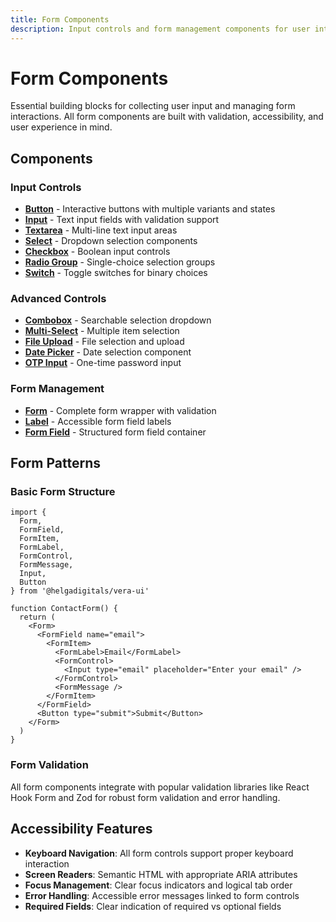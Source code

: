 ```yaml
---
title: Form Components
description: Input controls and form management components for user interaction
---
```


# Form Components

Essential building blocks for collecting user input and managing form interactions. All form components are built with validation, accessibility, and user experience in mind.

## Components

### Input Controls
- **[Button](/docs/components/forms/button)** - Interactive buttons with multiple variants and states
- **[Input](/docs/components/forms/input)** - Text input fields with validation support  
- **[Textarea](/docs/components/forms/textarea)** - Multi-line text input areas
- **[Select](/docs/components/forms/select)** - Dropdown selection components
- **[Checkbox](/docs/components/forms/checkbox)** - Boolean input controls
- **[Radio Group](/docs/components/forms/radio-group)** - Single-choice selection groups
- **[Switch](/docs/components/forms/switch)** - Toggle switches for binary choices

### Advanced Controls
- **[Combobox](/docs/components/forms/combobox)** - Searchable selection dropdown
- **[Multi-Select](/docs/components/forms/multi-select)** - Multiple item selection
- **[File Upload](/docs/components/forms/file-upload)** - File selection and upload
- **[Date Picker](/docs/components/forms/date-picker)** - Date selection component
- **[OTP Input](/docs/components/forms/otp-input)** - One-time password input

### Form Management
- **[Form](/docs/components/forms/form)** - Complete form wrapper with validation
- **[Label](/docs/components/forms/label)** - Accessible form field labels
- **[Form Field](/docs/components/forms/form-field)** - Structured form field container

## Form Patterns

### Basic Form Structure
```tsx
import { 
  Form, 
  FormField, 
  FormItem, 
  FormLabel, 
  FormControl, 
  FormMessage,
  Input,
  Button 
} from '@helgadigitals/vera-ui'

function ContactForm() {
  return (
    <Form>
      <FormField name="email">
        <FormItem>
          <FormLabel>Email</FormLabel>
          <FormControl>
            <Input type="email" placeholder="Enter your email" />
          </FormControl>
          <FormMessage />
        </FormItem>
      </FormField>
      <Button type="submit">Submit</Button>
    </Form>
  )
}
```

### Form Validation
All form components integrate with popular validation libraries like React Hook Form and Zod for robust form validation and error handling.

## Accessibility Features

- **Keyboard Navigation**: All form controls support proper keyboard interaction
- **Screen Readers**: Semantic HTML with appropriate ARIA attributes
- **Focus Management**: Clear focus indicators and logical tab order
- **Error Handling**: Accessible error messages linked to form controls
- **Required Fields**: Clear indication of required vs optional fields
